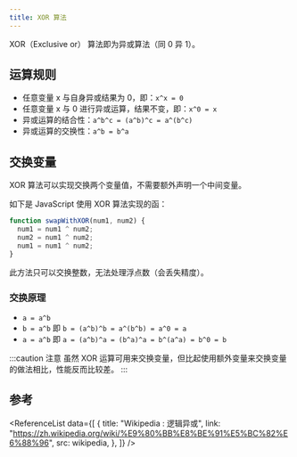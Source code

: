 ```yaml
---
title: XOR 算法
---
```



XOR（Exclusive or） 算法即为异或算法（同 0 异 1）。

## 运算规则

- 任意变量 x 与自身异或结果为 0，即：`x^x = 0`
- 任意变量 x 与 0 进行异或运算，结果不变，即：`x^0 = x`
- 异或运算的结合性：`a^b^c = (a^b)^c = a^(b^c)`
- 异或运算的交换性：`a^b = b^a`

## 交换变量

XOR 算法可以实现交换两个变量值，不需要额外声明一个中间变量。

如下是 JavaScript 使用 XOR 算法实现的函：

```javascript title="JavaScript"
function swapWithXOR(num1, num2) {
  num1 = num1 ^ num2;
  num2 = num1 ^ num2;
  num1 = num1 ^ num2;
}
```

此方法只可以交换整数，无法处理浮点数（会丢失精度）。

### 交换原理

- `a = a^b`
- `b = a^b` 即 `b = (a^b)^b = a^(b^b) = a^0 = a`
- `a = a^b` 即 `a = (a^b)^a = (b^a)^a = b^(a^a) = b^0 = b`

:::caution 注意
虽然 XOR 运算可用来交换变量，但比起使用额外变量来交换变量的做法相比，性能反而比较差。
:::

## 参考

<ReferenceList
  data={[
    {
      title: "Wikipedia : 逻辑异或",
      link: "https://zh.wikipedia.org/wiki/%E9%80%BB%E8%BE%91%E5%BC%82%E6%88%96",
      src: wikipedia,
    },
  ]}
/>
